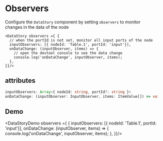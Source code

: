 # Observers

Configure the `DataStory` component by setting `observers` to monitor changes in the data of the node

```tsx
<DataStory observers ={ {
  // when the portId is not set, monitor all input ports of the node
  inputObservers: [{ nodeId: 'Table.1', portId: 'input'}],
  onDataChange: (inputObserver, items) => {
    // open the devtool console to see the data change
    console.log('onDataChange', inputObserver, items);
  },
}}/>
```

## attributes

```ts
inputObservers: Array<{ nodeId: string, portId?: string }>
onDataChange: (inputObserver: InputObserver, items: ItemValue[]) => void
```

## Demo


<DataStoryDemo observers ={ {
  inputObservers: [{ nodeId: 'Table.1', portId: 'input'}],
  onDataChange: (inputObserver, items) => {
    console.log('onDataChange', inputObserver, items);
  },
}}/>
